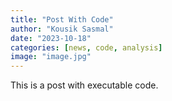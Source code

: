 ```yaml
---
title: "Post With Code"
author: "Kousik Sasmal"
date: "2023-10-18"
categories: [news, code, analysis]
image: "image.jpg"
---
```


This is a post with executable code.
